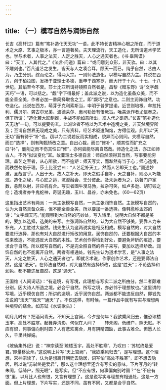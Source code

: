 ```yaml
---
---
---
```

title: （一）模写自然与润饰自然
---




长吉《高轩过》篇有“笔补造化天无功”一语，此不特长吉精神心眼之所在，而于道术之大原、艺事之极本，亦一言道著矣。夫天理流行，天工造化，无所谓道术学艺也。学与术者，人事之法天，人定之胜天，人心之通天者也。《书·皋陶谟》曰：“天工，人其代之。”《法言·问道》篇曰：“或问雕刻众形，非天欤。曰：以其不雕刻也。”百凡道艺之发生，皆天与人之凑合耳。顾天一而已，纯乎自然，艺由人为，乃生分别。综而论之，得两大宗。一则师法造化，以模写自然为主。其说在西方，创于柏拉图，发扬于亚理士多德，重申于西塞罗，而大行于十六、十七、十八世纪。其焰至今不衰。莎士比亚所谓持镜照自然者是。昌黎《赠东野》诗“文字觑天巧”一语，可以括之。“觑”字下得最好；盖此派之说，以为造化虽备众美，而不能全善全美，作者必加一番简择取舍之工。即“觑巧”之意也。二则主润饰自然，功夺造化。此说在西方，萌芽于克利索斯当，申明于普罗提诺。近世则培根、牟拉托利、儒贝尔、龚古尔兄弟、波德莱尔、惠司勒皆有悟厥旨。唯美派作者尤信奉之。但丁所谓：“造化若大匠制器，手战不能如意所出，须人代之斲范。”长吉“笔补造化天无功”一句，可以提要钩玄。此派论者不特以为艺术中造境之美，非天然境界所及；至谓自然界无现成之美，只有资料，经艺术驱遣陶熔，方得佳观。此所以“天无功”而有待于“补”也。窃以为二说若反而实相成，貌异而心则同。夫模写自然，而曰“选择”，则有陶甄矫改之意。自出心裁，而曰“修补”，顺其性而扩充之曰“补”，删削之而不伤其性曰“修”，亦何尝能尽离自然哉。师造化之法，亦正如师古人，不外“拟议变化”耳。故亚理士多德自言：师自然须得其当然，写事要能穷理。盖艺之至者，从心所欲，而不逾矩：师天写实，而犁然有当于心；师心造境，而秩然勿倍于理。莎士比亚尝曰：“人艺足补天工，然而人艺即天工也。”圆通妙澈，圣哉言乎。人出于天，故人之补天，即天之假手自补，天之自补，则必人巧能泯。造化之秘，与心匠之运，沆瀣融会，无分彼此。及未达者为之，执著门户家数，悬鹄以射，非应机有合。写实者固牛溲马勃，拉杂可笑，如卢多逊、胡钉铰之伦；造境者亦牛鬼蛇神，奇诞无趣，玉川、昌谷，亦未免也。（60—62页）

这里指出艺术有两派：一派主张模写自然，一派主张润饰自然。主张模写自然的，认为大自然具备众美，但不能全善全美，所以要加一番选择。像韩愈称孟郊的诗：“文字觑天巧。”能观察到大自然的巧妙处，写入诗里。说明大自然不都是美的，要加以选择，选美的来写。主张润饰自然的，认为大自然不够美，要靠人力来补充，人工胜过大自然。钱先生认为这两说实是相反相成。模写自然的，对大自然要进行选择，那也有对大自然进行矫改的用意。润饰自然的，还要根据大自然的本性来改造，不能违反大自然的本性。艺术创作得恰到好处，要避免斧斫的痕迹，要求合于自然。所以模写自然的，不是完全照自然的样子来写，要加以选择矫改。润饰自然的也不能离开自然，两者有相通处。钱先生认为道术学艺，是“人事之法天，人定之胜天，人心之通天者也”。即就艺术说，作家创作艺术，还是要师法自然，这是“法天”。在师法自然时，对大自然有选择矫改，这是“胜天”；不论选择和润色，都不能违反自然，这是“通天”。

王国维《人间词话》：“有造境，有写境，此理想与写实二派之所由分。然二者颇难分别。因大诗人所造之境，必合乎自然，所写之境，亦必邻于理想故也。”这里讲的写境，近乎模仿自然；所讲的造境，近乎润饰自然。两派都不能违反自然，即钱先生说的“法天”“胜天”“通天”了。不仅这样，有时候，一篇作品中就有写实与理想两种境界的结合。如苏轼《水调歌头》：

明月几时有？把酒问青天。不知天上宫阙，今夕是何年？我欲乘风归去，惟恐琼楼玉宇，高处不胜寒。起舞弄清影，何似在人间？　　转朱阁，低绮户，照无眠。不应有恨，何事偏向别时圆？人有悲欢离合，月有阴晴圆缺，此事古难全。但愿人长久，千里共婵娟。

《坡仙集外纪》说：“神宗读至‘琼楼玉宇，高处不胜寒’，乃叹曰：‘苏轼终是爱君。’即量移汝州。”这说明上片写“天上宫阙”，“我欲乘风归去”，是写理想。这个理想，宋神宗读了，认为是想离开朝廷去隐居，词写怕“高处不胜寒”，即不想去隐居，所以说“苏轼终是爱君”，那么这个理想里还含有写实的意味。下片写月的“转朱阁，低绮户，照无眠”，是写实。但“不应有恨，何事偏向别时圆？”在“不应有恨”里，以月比人也有恨，又含有理想了。这是说写实与理想有相通处，这是一方面。但上片理想，下片写实，还是不同，虽有不同，又都是合乎自然。